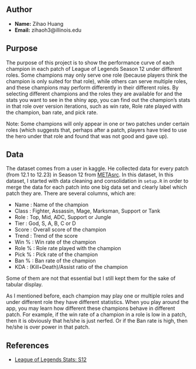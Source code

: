 ## Author

- **Name:** Zihao Huang
- **Email:** zihaoh3@illinois.edu

## Purpose

The purpose of this project is to show the performance curve of each champion in each patch of League of Legends Season 12 under different roles. Some champions may only serve one role (because players think the champion is only suited for that role), while others can serve multiple roles, and these champions may perform differently in their different roles. By selecting different champions and the roles they are available for and the stats you want to see in the shiny app, you can find out the champion's stats in that role over version iterations, such as win rate, Role rate played with the champion, ban rate, and pick rate.

Note: Some champions will only appear in one or two patches under certain roles (which suggests that, perhaps after a patch, players have tried to use the hero under that role and found that was not good and gave up).

## Data

The dataset comes from a user in kaggle. He collected data for every patch (from 12.1 to 12.23) in Season 12 from [METAsrc](https://www.metasrc.com/lol/stats). In this dataset, In this dataset, I started with data cleaning and consolidation in `setup.R` in order to merge the data for each patch into one big data set and clearly label which patch they are. There are several columns, which are:

- Name : Name of the champion
- Class : Fighter, Assassin, Mage, Marksman, Support or Tank
- Role : Top, Mid, ADC, Support or Jungle
- Tier : God, S, A, B, C or D
- Score : Overall score of the champion
- Trend : Trend of the score
- Win % : Win rate of the champion
- Role % : Role rate played with the champion
- Pick % : Pick rate of the champion
- Ban % : Ban rate of the champion
- KDA : (Kill+Death)/Assist ratio of the champion

Some of them are not that essential but I still kept them for the sake of tabular display.

As I mentioned before, each champion may play one or multiple roles and under different role they have different statistics. When you play around the app, you may learn how different these champions behave in different patch. For example, if the win rate of a champion in a role is low in a patch, then it is obviously that he/she is just nerfed.
Or if the Ban rate is high, then he/she is over power in that patch.


## References

- [League of Legends Stats: S12](https://www.kaggle.com/datasets/vivovinco/league-of-legends-champion-stats/data)